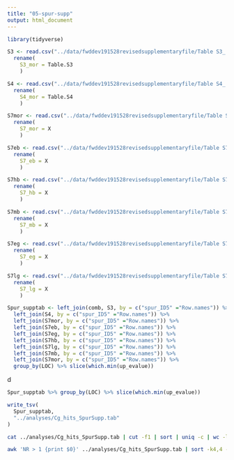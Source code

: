 ```yaml
---
title: "05-spur-supp"
output: html_document
---
```



```r
library(tidyverse)
```



```r
S3 <- read.csv("../data/fwddev191528revisedsupplementaryfile/Table S3_ Morula_Cluster16.txt", header = TRUE, sep="\t")  %>% 
  rename(
    S3_mor = Table.S3
    )
```

```r
S4 <- read.csv("../data/fwddev191528revisedsupplementaryfile/Table S4_ Morula_Cluster20.txt", header = TRUE, sep="\t") %>% 
  rename(
    S4_mor = Table.S4
    )
```


```r
S7mor <- read.csv("../data/fwddev191528revisedsupplementaryfile/Table S7_ Cluster 20 Markers_morula.txt", header = TRUE, sep="\t") %>% 
  rename(
    S7_mor = X
    ) 
```


```r
S7eb <- read.csv("../data/fwddev191528revisedsupplementaryfile/Table S7_ Cluster 20 Markers_early_blastula.txt", header = TRUE, sep="\t") %>% 
  rename(
    S7_eb = X
    )  
```

```r
S7hb <- read.csv("../data/fwddev191528revisedsupplementaryfile/Table S7_ Cluster 20 Markers_hatched_blastula.txt", header = TRUE, sep="\t") %>% 
  rename(
    S7_hb = X
    )   
```


```r
S7mb <- read.csv("../data/fwddev191528revisedsupplementaryfile/Table S7_ Cluster 20 Markers_mesenchyme_blastula.txt", header = TRUE, sep="\t") %>% 
  rename(
    S7_mb = X
    )    
```


```r
S7eg <- read.csv("../data/fwddev191528revisedsupplementaryfile/Table S7_ Cluster 20 Markers_early_gastrula.txt", header = TRUE, sep="\t")  %>% 
  rename(
    S7_eg = X
    )    
```

```r
S7lg <- read.csv("../data/fwddev191528revisedsupplementaryfile/Table S7_ Cluster 20 Markers_Late_gastrula.txt", header = TRUE, sep="\t")  %>% 
  rename(
    S7_lg = X
    )    
```



```r
Spur_supptab <- left_join(comb, S3, by = c("spur_ID5" ="Row.names")) %>%
  left_join(S4, by = c("spur_ID5" ="Row.names")) %>%
  left_join(S7mor, by = c("spur_ID5" ="Row.names")) %>%
  left_join(S7eb, by = c("spur_ID5" ="Row.names")) %>%
  left_join(S7eg, by = c("spur_ID5" ="Row.names")) %>%
  left_join(S7hb, by = c("spur_ID5" ="Row.names")) %>%
  left_join(S7lg, by = c("spur_ID5" ="Row.names")) %>%
  left_join(S7mb, by = c("spur_ID5" ="Row.names")) %>%
  left_join(S7mor, by = c("spur_ID5" ="Row.names")) %>% 
  group_by(LOC) %>% slice(which.min(up_evalue))
```

d
```r
Spur_supptab %>% group_by(LOC) %>% slice(which.min(up_evalue))
```





```r
write_tsv(
  Spur_supptab,
  "../analyses/Cg_hits_SpurSupp.tab"
)

```





```bash
cat ../analyses/Cg_hits_SpurSupp.tab | cut -f1 | sort | uniq -c | wc -l
```


```bash
awk 'NR > 1 {print $0}' ../analyses/Cg_hits_SpurSupp.tab | sort -k4,4 -k1,1 | awk '!array[$1]++' > ../analyses/Cg_hits-red_SpurSupp.tab
```
